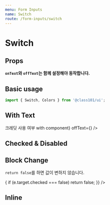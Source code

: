 ```yaml
---
menu: Form Inputs
name: Switch
route: /form-inputs/switch
---
```



# Switch

## Props

<PropsTable of={Switch} />

**`onText`와 `offText`는 함께 설정해야 동작합니다.**

## Basic usage

```ts
import { Switch, Colors } from '@class101/ui';
```

<Playground>
  <PlayGroundButtonContainer>
    <Switch />
    <Switch color={Colors.blue500} hoverColor={Colors.blue700} checked />
  </PlayGroundButtonContainer>
</Playground>

## With Text

<Playground>
  <PlayGroundButtonContainer style={{ width: '250px' }}>
    <Switch checked>크레딧 사용 여부</Switch>
    <Switch onText="다크모드 켜짐" offText="다크모드 꺼짐" />
    <Switch onText="다크모드 켜짐" offText="다크모드 꺼짐" disabled />
    <Switch onText={<span>with component</span>} offText={<Icon.Bell />} />

  </PlayGroundButtonContainer>
</Playground>

## Checked & Disabled

<Playground>
  <PlayGroundButtonContainer>
    <Switch checked />
    <Switch disabled />
  </PlayGroundButtonContainer>
</Playground>

## Block Change

`return false`를 하면 값이 변하지 않습니다.

<Playground>
  <PlayGroundButtonContainer>
    <Switch
      onChange={e => {
        if (e.target.checked === false) return false;
      }}
    />
  </PlayGroundButtonContainer>
</Playground>

## Inline

<Playground>
  <PlayGroundButtonContainer>
    <Switch inline />
    <Switch inline />
  </PlayGroundButtonContainer>
  <PlayGroundButtonContainer>
    <Switch onText="다크모드 켜짐" offText="다크모드 꺼짐" inline checked />
    <Switch onText="다크모드 켜짐" offText="다크모드 꺼짐" inline />
    <Switch onText="다크모드 켜짐" offText="다크모드 꺼짐" inline disabled />
  </PlayGroundButtonContainer>
</Playground>
